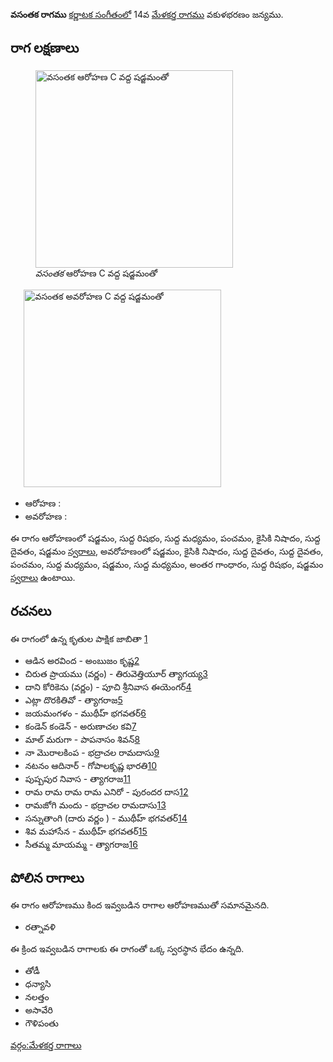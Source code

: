 {{Infobox ragam
	| name          	= వసంతక
	| synonym	    	= 
	| mela          	= 
	| chakra        	= 
	| janaka        	= 
	| type          	= షడవ-సంపూర్ణ
	| arohanam      	= {{svaraC|S|R1|M1|P|N2|D1|S'}} 
	| avarohanam    	= {{svaraC|S'|N2|D1|D1|P|M1|S|M1|G3|R1|S}}
	| jeeva         	=
	| chhaya        	=
	| nyasa         	=
	| vishesha      	= 
	| equivalent  		= 
}}
{{కర్ణాటక సంగీత రాగాలు}}
'''వసంతక రాగము''' [[కర్ణాటక సంగీతం]]లో 14వ [[మేళకర్త రాగము]] వకుళభరణం జన్యము. 


==రాగ లక్షణాలు==
[[Image:vasantaka_ar_kb2wiki.png|thumb|right|316px|''వసంతక'' ఆరోహణ C వద్ద షడ్జమంతో]]
	[[Image:vasantaka_av_kb2wiki.png|thumb|right|316px|''వసంతక'' అవరోహణ C వద్ద షడ్జమంతో]]

* ఆరోహణ : {{svaraC|S|R1|M1|P|N2|D1|S'}} 
* అవరోహణ : {{svaraC|S'|N2|D1|D1|P|M1|S|M1|G3|R1|S}}

ఈ రాగం ఆరోహణంలో షడ్జమం, సుద్ద  రిషభం, సుద్ద మధ్యమం, పంచమం, కైసికి నిషాదం, సుద్ద దైవతం, షడ్జమం [[స్వరాలు]], అవరోహణంలో షడ్జమం, కైసికి నిషాదం, సుద్ద దైవతం, సుద్ద దైవతం, పంచమం, సుద్ద మధ్యమం, షడ్జమం, సుద్ద మధ్యమం, అంతర గాంధారం, సుద్ద  రిషభం, షడ్జమం [[స్వరాలు]] ఉంటాయి.

==రచనలు==
ఈ రాగంలో ఉన్న కృతుల పాక్షిక జాబితా [https://github.com/ssrihari/ragavardhini/blob/master/ragas/kritis.psv]
* ఆడిన అరవింద - అంబుజం కృష్ణ[http://www.karnatik.com/c3324.shtml]
* చిరుత ప్రాయము (వర్ణం) - తిరువెత్తియూర్ త్యాగయ్య[http://www.karnatik.com/c2993.shtml]
* దాని కోరికెను (వర్ణం) - పూచి శ్రీనివాస ఈయెంగర్[http://www.karnatik.com/c3230.shtml]
* ఎట్లా దొరకితివో - త్యాగరాజ[http://www.karnatik.com/c2316.shtml]
* జయమంగళం - ముథీహ్ భగవతర్[http://www.karnatik.com/c2108.shtml]
* కండెన్ కండెన్ - అరుణాచల కవి[http://www.karnatik.com/c1075.shtml]
* మాల్ మరుగా - పాపనాసం  శివన్[http://www.karnatik.com/c2640.shtml]
* నా మొరాలకింప - భద్రాచల రామదాసు[http://www.karnatik.com/c2482.shtml]
* నటనం ఆదినార్ - గోపాలకృష్ణ భారతి[http://www.karnatik.com/c1351.shtml]
* పుష్పపుర నివాస - త్యాగరాజ[http://www.karnatik.com/c2734.shtml]
* రామ రామ రామ రామ ఎనిరో - పురందర దాస[http://www.karnatik.com/c1147.shtml]
* రామజోగి మందు - భద్రాచల రామదాసు[http://www.karnatik.com/c2501.shtml]
* సన్నుతాంగి  (దారు  వర్ణం ) - ముథీహ్ భగవతర్[http://www.karnatik.com/c2119.shtml]
* శివ మహాసేన - ముథీహ్ భగవతర్[http://www.karnatik.com/c1968.shtml]
* సీతమ్మ మాయమ్మ - త్యాగరాజ[http://www.karnatik.com/c1037.shtml]




==పోలిన రాగాలు==
ఈ రాగం ఆరోహణము కింద ఇవ్వబడిన రాగాల ఆరోహణముతో సమానమైనది.
* రత్నావళి

ఈ క్రింద ఇవ్వబడిన రాగాలకు ఈ రాగంతో ఒక్క స్వరస్థాన భేదం ఉన్నది.
* తోడీ
* ధన్యాసి
* నలత్తం
*  అసావేరి
* గౌళిపంతు



[[వర్గం:మేళకర్త రాగాలు]]